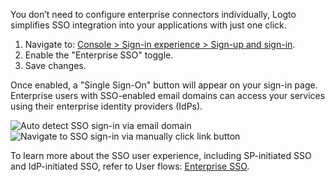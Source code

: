 You don’t need to configure enterprise connectors individually, Logto simplifies SSO integration into your applications with just one click.

1. Navigate to: [Console > Sign-in experience > Sign-up and sign-in](https://cloud.logto.io/to/sign-in-experience/sign-up-and-sign-in).
2. Enable the "Enterprise SSO" toggle.
3. Save changes.

Once enabled, a "Single Sign-On" button will appear on your sign-in page. Enterprise users with SSO-enabled email domains can access your services using their enterprise identity providers (IdPs).

![Auto detect SSO sign-in via email domain](../assets/sso-email-auto-navigation.png)
![Navigate to SSO sign-in via manually click link button](../assets/sso-link-button-navigation.png)

To learn more about the SSO user experience, including SP-initiated SSO and IdP-initiated SSO, refer to User flows: [Enterprise SSO](/end-user-flows/enterprise-sso).
